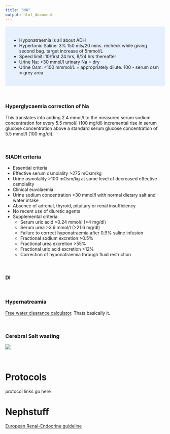 ```yaml
---
title: "NA"
output: html_document
---
```


<style>
div.blue { background-color:#e6f0ff; border-radius: 5px; padding: 20px;}
</style>
<div class = "blue">

- Hyponatraemia is all about ADH
- Hypertonic Saline: 3% 150 mls/20 mins. recheck while giving second bag. target increase of 5mmol/L
- Speed limit: 10/first 24 hrs, 8/24 hrs thereafter
- Urine Na: >30 mmol/l urinary Na = dry
- Urine Osm: <100 mmmol/L = appropriately dilute. 100 - serum osm = grey area.

</div>
<br>

### Hyperglycaemia correction of Na

This translates into adding 2.4 mmol/l to the
measured serum sodium concentration for every
5.5 mmol/l (100 mg/dl) incremental rise in serum glucose
concentration above a standard serum glucose concentration of 5.5 mmol/l (100 mg/dl).

<br>

### SIADH criteria

* Essential criteria
* Effective serum osmolality >275 mOsm/kg
* Urine osmolality >100 mOsm/kg at some level of decreased
effective osmolality
* Clinical euvolaemia
* Urine sodium concentration >30 mmol/l with normal dietary
salt and water intake
* Absence of adrenal, thyroid, pituitary or renal insufficiency
* No recent use of diuretic agents
* Supplemental criteria
  + Serum uric acid >0.24 mmol/l (>4 mg/dl)
  + Serum urea >3.6 mmol/l (>21.6 mg/dl)
  + Failure to correct hyponatraemia after 0.9% saline infusion
  + Fractional sodium excretion >0.5%
  + Fractional urea excretion >55%
  + Fractional uric acid excretion >12%
  + Correction of hyponatraemia through fluid restriction

<br>

### DI

<br>

### Hypernatreamia

[Free water clearance calculator](https://www.mdcalc.com/free-water-deficit-hypernatremia). Thats basically it.

<br>

### Cerebral Salt wasting

![](images/siadhvscerebralsaltwasting.png)

<br>

# Protocols

protocol links go here

# Nephstuff

[European Renal-Endocrine guideline](https://eje.bioscientifica.com/view/journals/eje/170/3/G1.xml)
